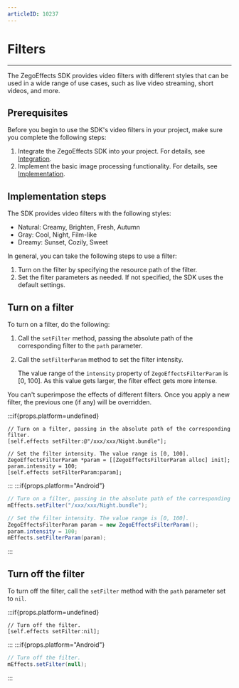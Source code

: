 ```yaml
---
articleID: 10237
---
```



# Filters

---


The ZegoEffects SDK provides video filters with different styles that can be used in a wide range of use cases, such as live video streaming, short videos, and more.

## Prerequisites

Before you begin to use the SDK's video filters  in your project, make sure you complete the following steps:

1. Integrate the ZegoEffects SDK into your project. For details, see [Integration](./../quick-starts/import-the-sdk.mdx).
2. Implement the basic image processing functionality. For details, see [Implementation](./../quick-starts/implement-basic-image-processing.mdx).

## Implementation steps

The SDK provides video filters with the following styles:
- Natural: Creamy, Brighten, Fresh, Autumn
- Gray: Cool, Night, Film-like
- Dreamy: Sunset, Cozily, Sweet

In general, you can take the following steps to use a filter:

1. Turn on the filter by specifying the resource path of the filter.
2. Set the filter parameters as needed. If not specified, the SDK uses the default settings.


## Turn on a filter 

To turn on a filter, do the following:

1. Call the `setFilter` method, passing the absolute path of the corresponding filter to the `path` parameter.

2. Call the `setFilterParam` method to set the filter intensity.

   The value range of the `intensity` property of `ZegoEffectsFilterParam` is  [0, 100]. As this value gets larger, the filter effect gets more intense.

<Warning title="Warning">
You can't superimpose the effects of different filters. Once you apply a new filter, the previous one (if any) will be overridden.
</Warning>

:::if{props.platform=undefined}
```objc
// Turn on a filter, passing in the absolute path of the corresponding filter.
[self.effects setFilter:@"/xxx/xxx/Night.bundle"];

// Set the filter intensity. The value range is [0, 100].
ZegoEffectsFilterParam *param = [[ZegoEffectsFilterParam alloc] init];
param.intensity = 100;
[self.effects setFilterParam:param];
```
:::
:::if{props.platform="Android"}
```java
// Turn on a filter, passing in the absolute path of the corresponding filter.
mEffects.setFilter("/xxx/xxx/Night.bundle");

// Set the filter intensity. The value range is [0, 100].
ZegoEffectsFilterParam param = new ZegoEffectsFilterParam();
param.intensity = 100;
mEffects.setFilterParam(param);
```
:::

## Turn off the filter 

To turn off the filter, call the `setFilter` method with the `path` parameter set to `nil`.

:::if{props.platform=undefined}
```objc
// Turn off the filter.
[self.effects setFilter:nil];
```
:::
:::if{props.platform="Android"}
```java
// Turn off the filter.
mEffects.setFilter(null);
```
:::
